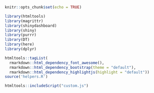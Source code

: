 ```r
knitr::opts_chunk$set(echo = TRUE)

library(htmltools)
library(magrittr)
library(shinydashboard)
library(shiny)
library(purrr)
library(DT)
library(here)
library(dplyr)

htmltools::tagList(
  rmarkdown::html_dependency_font_awesome(),
  rmarkdown::html_dependency_bootstrap(theme = "default"),
  rmarkdown::html_dependency_highlightjs(highlight = "default"))
source('helpers.R')
```

```r
htmltools::includeScript("custom.js")
```
